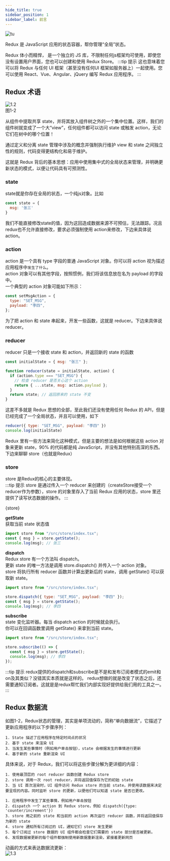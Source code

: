 ```yaml
---
hide_title: true
sidebar_position: 1
sidebar_label: 前言
---
```



![tu](/img/redux/1.1.svg)

Redux 是 JavaScript 应用的状态容器，帮你管理“全局”状态。  

Redux 体小而精悍， 是一个独立的 JS 库，不限制任何js框架均可使用，即使您没有设置用户界面，您也可以创建和使用 Redux Store。
:::tip 提示
这也意味着您可以将 Redux 与任何 UI 框架（甚至没有任何UI 框架如服务器上）一起使用。您可以使用 React、Vue、Angular、jQuery 编写 Redux 应用程序。
:::

## Redux 术语

![1.2](/img/redux/1.2.png)    
图1-2

从组件中提取共享 state，并将其放入组件树之外的一个集中位置。这样，我们的组件树就变成了一个大“view”，任何组件都可以访问 state 或触发 action，无论它们在树中的哪个位置！

通过定义和分离 state 管理中涉及的概念并强制执行维护 view 和 state 之间独立性的规则，代码变得更结构化和易于维护。

这就是 Redux 背后的基本思想：应用中使用集中式的全局状态来管理，并明确更新状态的模式，以便让代码具有可预测性。
### state
state就是你存在全局的状态，一个纯js对象。比如
```javascript
const state = {
  msg: '张三'
}
```
我们不能直接修改state的值，因为这回造成数据来源不可预估，无法跟踪。况且redux也不允许直接修改，要求必须强制使用 action来修改，下边来具体说action。

### action

action 是一个具有 type 字段的普通 JavaScript 对象。你可以将 action 视为描述应用程序中`发生了什么`。    
action 对象可以有其他字段，按照惯例，我们将该信息放在名为 payload 的字段中。  
一个典型的 action 对象可能如下所示：

```javascript
const setMsgAction = {
  type: "SET_MSG",
  payload: "李四",
};
```
为了把 action 和 state 串起来，开发一些函数，这就是 reducer。下边来具体说reducer。

### reducer
reducer 只是一个接收 state 和 action，并返回新的 state 的函数

```javascript
const initialState = { msg: "张三" };

function reducer(state = initialState, action) {
  if (action.type === "SET_MSG") {
    // 检查 reducer 是否关心这个 action
    return { ...state, msg: action.payload };
  }
  return state; // 返回原来的 state 不变
}
```

这差不多就是 Redux 思想的全部，至此我们还没有使用任何 Redux 的 API，但是已经完成了一个全局状态，并且可以使用，如下
```javascript title="/src/pages/index.tsx"
reducer({ type: "SET_MSG", payload: "李四" })
console.log(initialState)
```
Redux 里有一些方法来简化这种模式，但是主要的想法是如何根据这些 action 对象来更新 state，90% 的代码都是纯 JavaScript，并没有其他特别高深的东西。下边来聊聊 store（也就是Redux）

### store
store 是Redux的核心的主要体现。   
:::tip 提示
store 是通过传入一个 reducer 来创建的（createStore接受一个reducer作为参数），store 的对象里存入了当前 Redux 应用的状态，store 里还提供了读写状态数据的操作。
:::

<CodeBlock language="js" title="src/store/index.js">{store}</CodeBlock>


**getState**  
获取当前 state 状态值

```javascript title="/src/pages/App.tsx"
import store from "/src/store/index.tsx";
const { msg } = store.getState();
console.log(msg); // 张三
```

**dispatch**  
Redux store 有一个方法叫 dispatch。  
更新 state 的唯一方法是调用 store.dispatch() 并传入一个 action 对象。  
store 将执行所有 reducer 函数并计算出更新后的 state，调用 getState() 可以获取新 state。

```javascript title="/src/components/Tips.tsx"
import store from "/src/store/index.tsx";

store.dispatch({ type: "SET_MSG", payload: "李四" });
const { msg } = store.getState();
console.log(msg); // 李四
```

**subscribe**  
state 变化监听器。每当 dispatch action 的时候就会执行。    
你可以在回调函数里调用 getState() 来拿到当前 state。

```javascript title="/src/pages/App.tsx"
import store from "/src/store/index.tsx";

store.subscribe(() => {
  const { msg } = store.getState();
  console.log(msg); // 李四
});
```
:::tip 提示
redux提供的dispatch和subscribe是不是和发布订阅者模式的emit和on及其类似？没错其实本质就是这样的。 redux想做的就是改变了状态之后，还需要通知订阅者。这就是是redux帮忙我们内部实现好提供给我们用的工具之一。
:::


## Redux 数据流

如图1-2，Redux状态的管理，其实是单项流动的，简称“单向数据流”，它描述了更新应用程序的以下步骤序列：
```shell
1. State 描述了应用程序在特定时间点的状况
2. 基于 state 来渲染 UI
3. 当发生某些事情时（例如用户单击按钮），state 会根据发生的事情进行更新
4. 基于新的 state 重新渲染 UI
```

具体来说，对于 Redux，我们可以将这些步骤分解为更详细的内容：
<Tabs>
  <TabItem value="初始启动" label="初始启动" default>

```shell
1. 使用最顶层的 root reducer 函数创建 Redux store
2. store 调用一次 root reducer，并将返回值保存为它的初始 state
3. 当 UI 首次渲染时，UI 组件访问 Redux store 的当前 state，并使用该数据来决定要呈现的内容。同时监听 store 的更新，以便他们可以知道 state 是否已更改。
```

  </TabItem>

  <TabItem value="更新环节" label="更新环节">

```shell
1. 应用程序中发生了某些事情，例如用户单击按钮
2. dispatch 一个 action 到 Redux store，例如 dispatch({type: 'counter/increment'})
3. store 用之前的 state 和当前的 action 再次运行 reducer 函数，并将返回值保存为新的 state
4. store 通知所有订阅过的 UI，通知它们 store 发生更新
5. 每个订阅过 store 数据的 UI 组件都会检查它们需要的 state 部分是否被更新。
6. 发现数据被更新的每个组件都强制使用新数据重新渲染，紧接着更新网页
```

  </TabItem>
</Tabs>

动画的方式来表达数据流更新：   
![1.3](/img/redux/1.3.gif)